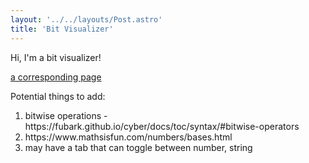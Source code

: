 ```yaml
---
layout: '../../layouts/Post.astro'
title: 'Bit Visualizer'
---
```


Hi, I'm a bit visualizer!

<div class="flex not-prose" data-theme="ret/ro">
  <div class="grow bg-yello/w-100" />
  <div>
    <Tables client:visible />
  </div>
</div>

[a corresponding page](../posts/about-bit-visualizer)

<div>
  Potential things to add:
  <ol class="list-decimal">
    <li>bitwise operations - https://fubark.github.io/cyber/docs/toc/syntax/#bitwise-operators</li>
    <li>https://www.mathsisfun.com/numbers/bases.html</li>
    <li>may have a tab that can toggle between number, string</li>
  </ol>
</div>
